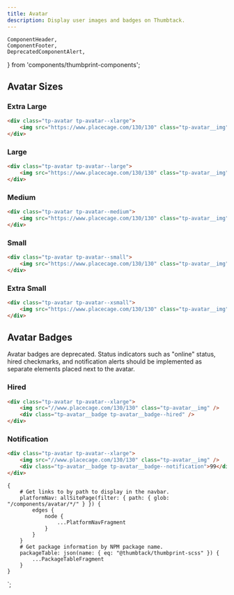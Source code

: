 ```yaml
---
title: Avatar
description: Display user images and badges on Thumbtack.
---
```


    ComponentHeader,
    ComponentFooter,
    DeprecatedComponentAlert,
} from 'components/thumbprint-components';

<ComponentHeader data={props.data} />

## Avatar Sizes

### Extra Large

```html
<div class="tp-avatar tp-avatar--xlarge">
    <img src="https://www.placecage.com/130/130" class="tp-avatar__img" />
</div>
```

### Large

```html
<div class="tp-avatar tp-avatar--large">
    <img src="https://www.placecage.com/130/130" class="tp-avatar__img" />
</div>
```

### Medium

```html
<div class="tp-avatar tp-avatar--medium">
    <img src="https://www.placecage.com/130/130" class="tp-avatar__img" />
</div>
```

### Small

```html
<div class="tp-avatar tp-avatar--small">
    <img src="https://www.placecage.com/130/130" class="tp-avatar__img" />
</div>
```

### Extra Small

```html
<div class="tp-avatar tp-avatar--xsmall">
    <img src="https://www.placecage.com/130/130" class="tp-avatar__img" />
</div>
```

## Avatar Badges

<DeprecatedComponentAlert>
    Avatar badges are deprecated. Status indicators such as "online" status, hired checkmarks, and
    notification alerts should be implemented as separate elements placed next to the avatar.
</DeprecatedComponentAlert>

### Hired

```html
<div class="tp-avatar tp-avatar--xlarge">
    <img src="//www.placecage.com/130/130" class="tp-avatar__img" />
    <div class="tp-avatar__badge tp-avatar__badge--hired" />
</div>
```

### Notification

```html
<div class="tp-avatar tp-avatar--xlarge">
    <img src="//www.placecage.com/130/130" class="tp-avatar__img" />
    <div class="tp-avatar__badge tp-avatar__badge--notification">99</div>
</div>
```

<ComponentFooter data={props.data} />

    {
        # Get links to by path to display in the navbar.
        platformNav: allSitePage(filter: { path: { glob: "/components/avatar/*/" } }) {
            edges {
                node {
                    ...PlatformNavFragment
                }
            }
        }
        # Get package information by NPM package name.
        packageTable: json(name: { eq: "@thumbtack/thumbprint-scss" }) {
            ...PackageTableFragment
        }
    }
`;
